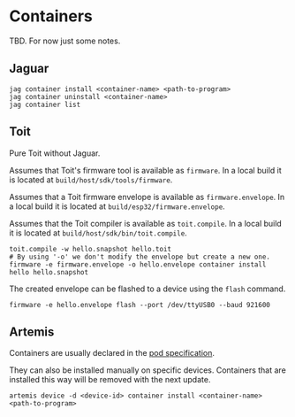 # Containers

TBD. For now just some notes.

## Jaguar
``` shell
jag container install <container-name> <path-to-program>
jag container uninstall <container-name>
jag container list
```

## Toit
Pure Toit without Jaguar.

Assumes that Toit's firmware tool is
available as `firmware`. In a local build it is located at
`build/host/sdk/tools/firmware`.

Assumes that a Toit firmware envelope is available as
`firmware.envelope`. In a local build it is located at
`build/esp32/firmware.envelope`.

Assumes that the Toit compiler is available as `toit.compile`.
In a local build it is located at `build/host/sdk/bin/toit.compile`.

``` shell
toit.compile -w hello.snapshot hello.toit
# By using '-o' we don't modify the envelope but create a new one.
firmware -e firmware.envelope -o hello.envelope container install hello hello.snapshot
```

The created envelope can be flashed to a device using the `flash` command.

``` shell
firmware -e hello.envelope flash --port /dev/ttyUSB0 --baud 921600
```

## Artemis

Containers are usually declared in the
[pod specification](/getstarted/fleet/pods#specifications).

They can also be installed manually on specific devices. Containers
that are installed this way will be removed with the next update.

``` shell
artemis device -d <device-id> container install <container-name> <path-to-program>
```
